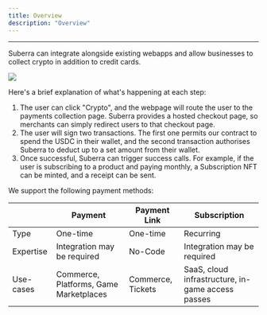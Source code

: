 ```yaml
---
title: Overview
description: "Overview"
---
```



---

Suberra can integrate alongside existing webapps and allow businesses to collect crypto in addition to credit cards.

<div style={{ flexBasis: "300px", flexGrow: "1", textAlign: "center" }}>
  <img src={Image1} style={{ alignSelf: "center", maxWidth: "100%" }} />
</div>

Here's a brief explanation of what's happening at each step:

1. The user can click "Crypto", and the webpage will route the user to the payments collection page. Suberra provides a hosted checkout page, so merchants can simply redirect users to that checkout page.
2. The user will sign two transactions. The first one permits our contract to spend the USDC in their wallet, and the second transaction authorises Suberra to deduct up to a set amount from their wallet.
3. Once successful, Suberra can trigger success calls. For example, if the user is subscribing to a product and paying monthly, a Subscription NFT can be minted, and a receipt can be sent.

We support the following payment methods:

|           | Payment                                | Payment Link      | Subscription                                      |
| --------- | -------------------------------------- | ----------------- | ------------------------------------------------- |
| Type      | One-time                               | One-time          | Recurring                                         |
| Expertise | Integration may be required            | No-Code           | Integration may be required                       |
| Use-cases | Commerce, Platforms, Game Marketplaces | Commerce, Tickets | SaaS, cloud infrastructure, in-game access passes |
